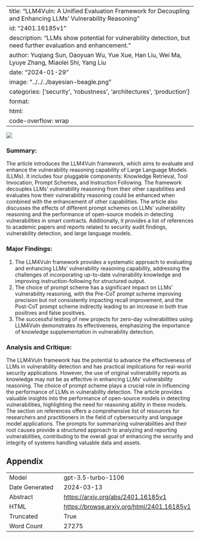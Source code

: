 
---
title: "LLM4Vuln: A Unified Evaluation Framework for Decoupling and Enhancing LLMs' Vulnerability Reasoning"
id: "2401.16185v1"
description: "LLMs show potential for vulnerability detection, but need further evaluation and enhancement."
author: Yuqiang Sun, Daoyuan Wu, Yue Xue, Han Liu, Wei Ma, Lyuye Zhang, Miaolei Shi, Yang Liu
date: "2024-01-29"
image: "../../../bayesian-beagle.png"
categories: ['security', 'robustness', 'architectures', 'production']
format:
  html:
    code-overflow: wrap
---

![](../../../bayesian-beagle.png)

### Summary:
The article introduces the LLM4Vuln framework, which aims to evaluate and enhance the vulnerability reasoning capability of Large Language Models (LLMs). It includes four pluggable components: Knowledge Retrieval, Tool Invocation, Prompt Schemes, and Instruction Following. The framework decouples LLMs' vulnerability reasoning from their other capabilities and evaluates how their vulnerability reasoning could be enhanced when combined with the enhancement of other capabilities. The article also discusses the effects of different prompt schemes on LLMs' vulnerability reasoning and the performance of open-source models in detecting vulnerabilities in smart contracts. Additionally, it provides a list of references to academic papers and reports related to security audit findings, vulnerability detection, and large language models.

### Major Findings:
1. The LLM4Vuln framework provides a systematic approach to evaluating and enhancing LLMs' vulnerability reasoning capability, addressing the challenges of incorporating up-to-date vulnerability knowledge and improving instruction-following for structured output.
2. The choice of prompt scheme has a significant impact on LLMs' vulnerability reasoning, with the Pre-CoT prompt scheme improving precision but not consistently impacting recall improvement, and the Post-CoT prompt scheme indirectly leading to an increase in both true positives and false positives.
3. The successful testing of new projects for zero-day vulnerabilities using LLM4Vuln demonstrates its effectiveness, emphasizing the importance of knowledge supplementation in vulnerability detection.

### Analysis and Critique:
The LLM4Vuln framework has the potential to advance the effectiveness of LLMs in vulnerability detection and has practical implications for real-world security applications. However, the use of original vulnerability reports as knowledge may not be as effective in enhancing LLMs' vulnerability reasoning. The choice of prompt scheme plays a crucial role in influencing the performance of LLMs in vulnerability detection. The article provides valuable insights into the performance of open-source models in detecting vulnerabilities, highlighting the need for reasoning ability in these models. The section on references offers a comprehensive list of resources for researchers and practitioners in the field of cybersecurity and language model applications. The prompts for summarizing vulnerabilities and their root causes provide a structured approach to analyzing and reporting vulnerabilities, contributing to the overall goal of enhancing the security and integrity of systems handling valuable data and assets.

## Appendix

|          |          |
|----------|----------|
| Model     | gpt-3.5-turbo-1106       |
| Date Generated     | 2024-03-13       |
| Abstract | [https://arxiv.org/abs/2401.16185v1](https://arxiv.org/abs/2401.16185v1)        |
| HTML     | [https://browse.arxiv.org/html/2401.16185v1](https://browse.arxiv.org/html/2401.16185v1)       |
| Truncated       | True       |
| Word Count       | 27275       |